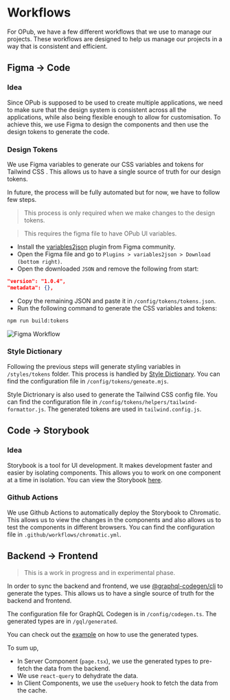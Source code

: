 # Workflows

For OPub, we have a few different workflows that we use to manage our projects. These workflows are designed to help us manage our projects in a way that is consistent and efficient.

## Figma -> Code

### Idea

Since OPub is supposed to be used to create multiple applications, we need to make sure that the design system is consistent across all the applications, while also being flexible enough to allow for customisation. To achieve this, we use Figma to design the components and then use the design tokens to generate the code.

### Design Tokens

We use Figma variables to generate our CSS variables and tokens for Tailwind CSS . This allows us to have a single source of truth for our design tokens.

In future, the process will be fully automated but for now, we have to follow few steps.

> This process is only required when we make changes to the design tokens.

> This requires the figma file to have OPub UI variables.

- Install the [variables2json](https://www.figma.com/community/plugin/1253571037276959291) plugin from Figma community.
- Open the Figma file and go to `Plugins > variables2json > Download (bottom right)`.
- Open the downloaded `JSON` and remove the following from start:

```json
"version": "1.0.4",
"metadata": {},
```

- Copy the remaining JSON and paste it in `/config/tokens/tokens.json`.
- Run the following command to generate the CSS variables and tokens:

```bash
npm run build:tokens
```

![Figma Workflow](../../public/assets/figma_workflow.png)

### Style Dictionary

Following the previous steps will generate styling variables in `/styles/tokens` folder. This process is handled by [Style Dictionary](https://amzn.github.io/style-dictionary/). You can find the configuration file in `/config/tokens/geneate.mjs`.

Style Dictrionary is also used to generate the Tailwind CSS config file. You can find the configuration file in `/config/tokens/helpers/tailwind-formattor.js`. The generated tokens are used in `tailwind.config.js`.

## Code -> Storybook

### Idea

Storybook is a tool for UI development. It makes development faster and easier by isolating components. This allows you to work on one component at a time in isolation. You can view the Storybook [here](https://main--64004009fa0a900a3197549c.chromatic.com/).

### Github Actions

We use Github Actions to automatically deploy the Storybook to Chromatic. This allows us to view the changes in the components and also allows us to test the components in different browsers. You can find the configuration file in `.github/workflows/chromatic.yml`.

## Backend -> Frontend

> This is a work in progress and in experimental phase.

In order to sync the backend and frontend, we use [@graphql-codegen/cli](https://the-guild.dev/graphql/codegen) to generate the types. This allows us to have a single source of truth for the backend and frontend.

The configuration file for GraphQL Codegen is in `/config/codegen.ts`. The generated types are in `/gql/generated`.

You can check out the [example](https://github.com/CivicDataLab/opub-mono/blob/main/apps/www/app/%5Blocale%5D/dashboard/dataset/page.tsx) on how to use the generated types.

To sum up,

- In Server Component (`page.tsx`), we use the generated types to pre-fetch the data from the backend.
- We use `react-query` to dehydrate the data.
- In Client Components, we use the `useQuery` hook to fetch the data from the cache.
